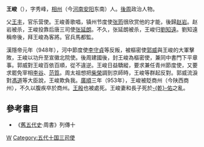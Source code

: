 '''王峻'''（{{bd|902年||953年||}}），字秀峰，[[相州_(中國)|相州]]（今[[河南省|河南]][[安阳市|安阳]]东南）人。[[後周|後周]]政治人物。

父[[王丰|王丰]]，官乐营使。王峻善歌唱，镇州节度使[[张筠|张筠]]很欣赏他的才能，後歸[[赵岩_(五代十国)|赵岩]]。赵岩被杀，王峻投靠后唐三司使[[张延朗|张延朗]]。不久，张延朗被杀，王峻归[[劉知遠|劉知遠]]。劉知遠稱帝後，拜王峻為客將。官兵馬都監。

漢隱帝元年（948年），河中節度使[[李守貞|李守貞]]等反叛，被樞密使[[郭威|郭威]]與王峻的大軍擊敗，王峻以功升至宣徽北院使。後周建國後，封王峻為樞密使，兼同中書門下平章事。郭威對王峻百依百順，從不違逆。王峻日益驕縱，要求兼任青州節度使，又要求罷免宰相[[李谷|李谷]]、[[范質|范質]]。周太祖想把[[周世宗|柴榮]]調到京師時，王峻等群起反對。郭威流淚對[[馮道|馮道]]等大臣說，王峻欺負我。[[廣順|廣順]]三年（953年），王峻被貶商州（今陕西商州），不久以腹疾卒於商州。[[王殷_(后周)|王殷]]也被處死。王峻妻和長子死於[[乾祐_(后汉)|-{乾}-佑]]之亂。

==參考書目==
* 《[[舊五代史|舊五代史]]·周書》列傳十
{{五代宰相}}
[[Category:後周宰相|W]]
[[Category:五代十国三司使|Category:五代十国三司使]]